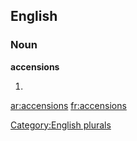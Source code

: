 ==English==

===Noun===
'''accensions'''

# {{plural of|[[accension]]}}

[[Category:English plurals]]

[[ar:accensions]]
[[fr:accensions]]